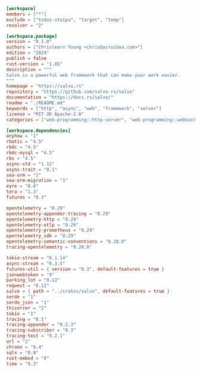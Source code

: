 
```toml  title="Cargo.toml"
[workspace]
members = ["*"]
exclude = ["todos-utoipa", "target", "temp"]
resolver = "2"

[workspace.package]
version = "0.1.0"
authors = ["Chrislearn Young <chris@acroidea.com>"]
edition = "2024"
publish = false
rust-version = "1.85"
description = """
Salvo is a powerful web framework that can make your work easier.
"""
homepage = "https://salvo.rs"
repository = "https://github.com/salvo-rs/salvo"
documentation = "https://docs.rs/salvo/"
readme = "./README.md"
keywords = ["http", "async", "web", "framework", "server"]
license = "MIT OR Apache-2.0"
categories = ["web-programming::http-server", "web-programming::websocket", "network-programming", "asynchronous"]

[workspace.dependencies]
anyhow = "1"
rbatis = "4.5"
rbdc = "4.5"
rbdc-mysql = "4.5"
rbs = "4.5"
async-std = "1.12"
async-trait = "0.1"
sea-orm = "1"
sea-orm-migration = "1"
eyre = "0.6"
tera = "1.3"
futures = "0.3"

opentelemetry = "0.29"
opentelemetry-appender-tracing = "0.29"
opentelemetry-http = "0.29"
opentelemetry-otlp = "0.29"
opentelemetry-prometheus = "0.29"
opentelemetry_sdk = "0.29"
opentelemetry-semantic-conventions = "0.28.0"
tracing-opentelemetry = "0.28.0"

tokio-stream = "0.1.14"
async-stream = "0.3.5"
futures-util = { version = "0.3", default-features = true }
jsonwebtoken = "9"
parking_lot = "0.12"
reqwest = "0.12"
salvo = { path = "../crates/salvo", default-features = true }
serde = "1"
serde_json = "1"
thiserror = "2"
tokio = "1"
tracing = "0.1"
tracing-appender = "0.2.3"
tracing-subscriber = "0.3"
tracing-test = "0.2.1"
url = "2"
chrono = "0.4"
sqlx = "0.8"
rust-embed = "8"
time = "0.3"

```